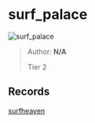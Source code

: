 
# surf_palace

![surf_palace](https://raw.githubusercontent.com/Sayt123/SurfMapPics/Maps-and-bonuses/csgo/surf_palace.jpg)

> Author: **N/A**
>
> Tier 2

## Records

[surfheaven](https://surfheaven.eu/map/surf_palace)
